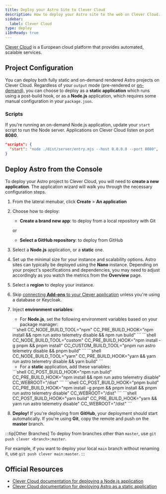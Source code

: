 ```yaml
---
title: Deploy your Astro Site to Clever Cloud
description: How to deploy your Astro site to the web on Clever Cloud.
sidebar:
  label: Clever Cloud
type: deploy
i18nReady: true
---
```


[Clever Cloud](https://clever-cloud.com) is a European cloud platform that provides automated, scalable services.

## Project Configuration

You can deploy both fully static and on-demand rendered Astro projects on Clever Cloud. Regardless of your `output` mode (pre-rendered or [on-demand](/en/guides/on-demand-rendering/)), you can choose to deploy as a **static application** which runs using a post-build hook, or as a **Node.js** application, which requires some manual configuration in your `package.json`.

### Scripts

If you're running an on-demand Node.js application, update your `start` script to run the Node server. Applications on Clever Cloud listen on port **8080**.

```json title="package.json"
"scripts": {
  "start": "node ./dist/server/entry.mjs --host 0.0.0.0 --port 8080",
} 
```

## Deploy Astro from the Console

To deploy your Astro project to Clever Cloud, you will need to **create a new application**. The application wizard will walk you through the necessary configuration steps.

<Steps>

1. From the lateral menubar, click **Create** > **An application**
2. Choose how to deploy:

    - **Create a brand new app**: to deploy from a local repository with Git
    
    or
    
    - **Select a GitHub repository**: to deploy from GitHub

3. Select a **Node.js** application, or a **static** one.
4. Set up the minimal size for your instance and scalability options. Astro sites can typically be deployed using the **Nano** instance. Depending on your project's specifications and dependencies, you may need to adjust accordingly as you watch the metrics from the **Overview** page.
5. Select a **region** to deploy your instance.
6. Skip [connecting **Add-ons** to your Clever application](https://www.clever-cloud.com/developers/doc/addons/) unless you're using a database or Keycloak.
7. Inject **environment variables**:

    - For **Node.js**, set the following environment variables based on your package manager:

    <PackageManagerTabs>
      <Fragment slot="npm">
      ```shell
      CC_NODE_BUILD_TOOL="npm"
      CC_PRE_BUILD_HOOK="npm install && npm run astro telemetry disable && npm run build"
      ```
      </Fragment>
      <Fragment slot="pnpm">
      ```shell
      CC_NODE_BUILD_TOOL="custom"
      CC_PRE_BUILD_HOOK="npm install -g pnpm && pnpm install"
      CC_CUSTOM_BUILD_TOOL="pnpm run astro telemetry disable && pnpm build"
      ```
      </Fragment>
      <Fragment slot="yarn">
      ```shell
      CC_NODE_BUILD_TOOL="yarn"
      CC_PRE_BUILD_HOOK="yarn && yarn run astro telemetry disable && yarn build"
      ```
      </Fragment>
    </PackageManagerTabs>

    - For a **static** application, add these variables:

    <PackageManagerTabs>
      <Fragment slot="npm">
      ```shell
      CC_POST_BUILD_HOOK="npm run build"
      CC_PRE_BUILD_HOOK="npm install && npm run astro telemetry disable"
      CC_WEBROOT="/dist"
      ```
      </Fragment>
      <Fragment slot="pnpm">
      ```shell
      CC_POST_BUILD_HOOK="pnpm build"
      CC_PRE_BUILD_HOOK="npm install -g pnpm && pnpm install && pnpm run astro telemetry disable"
      CC_WEBROOT="/dist"
      ```
      </Fragment>
      <Fragment slot="yarn">
      ```shell
      CC_POST_BUILD_HOOK="yarn build"
      CC_PRE_BUILD_HOOK="yarn && yarn run astro telemetry disable"
      CC_WEBROOT="/dist"
      ```
      </Fragment>
    </PackageManagerTabs>


8. **Deploy!** If you're deploying from **GitHub**, your deployment should start automatically. If you're using **Git**, copy the remote and push on the **master** branch. 

</Steps>

:::tip[Other Branches]
To deploy from branches other than `master`, use `git push clever <branch>:master`.

For example, if you want to deploy your local `main` branch without renaming it, use `git push clever main:master`.
:::


## Official Resources
- [Clever Cloud documentation for deploying a Node.js application](https://www.clever-cloud.com/developers/doc/applications/javascript/nodejs/)
- [Clever Cloud documentation for deploying Astro as a static application](https://www.clever-cloud.com/developers/guides/astro/)
